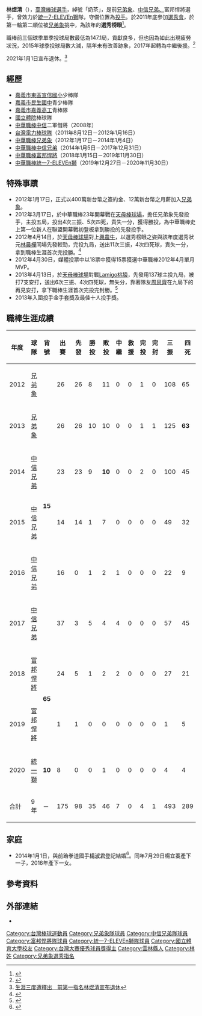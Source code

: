 {{Infobox CPBL player|
|name=林煜清|
|image=Yu-Ching Lin 20140824.jpg|
|width=300|
|position=投手|
|team=|
|number=|
|bats=左|
|throws=右|
|birthdate={{birth_date_and_age|1988|12|29|mf=y}}|
|birthplace={{TWN}}[[雲林縣|雲林縣]]|
|debutdate=3月17日
|debutyear=2012年
|debutteam=兄弟象
|statyear=2020年球季
|stat1label=勝投—敗投
|stat1value=35－47
|stat2label=中繼－救援
|stat2value=7－0
|stat3label=三振—四壞
|stat3value=493－248
|stat4label=防禦率
|stat4value=4.40
|teams=<nowiki></nowiki> 
*[[兄弟象|兄弟象]]（2012年1月17日－2014年1月4日）
*[[中信兄弟|中信兄弟]]（2014年1月5日－2017年12月31日）
*[[富邦悍將|富邦悍將]]（2018年1月15日－2019年11月30日）
*[[統一7-ELEVEn獅|統一7-ELEVEn獅]]（2019年12月27日－2020年11月30日）
}}

'''林煜清'''（{{bd|1988年|12月29日|||catIdx=林}}），[[臺灣|臺灣]][[棒球|棒球]][[运动员|選手]]，綽號「奶茶」，是前[[兄弟象|兄弟象]]、[[中信兄弟|中信兄弟、]]富邦悍將選手，曾效力於[[統一7-ELEVEn獅|統一7-ELEVEn獅]]隊，守備位置為[[投手|投手]]。於2011年底參加[[中華職棒歷年選秀會#職棒二十三年（2012年）|選秀會]]，於第一輪第二順位被[[兄弟象|兄弟象]]挑中，為該年的'''選秀榜眼'''<ref>{{Cite web |url=http://n.yam.com/chinatimes/sports/201112/20111229348102.html |title=象選8人 林煜清為榜眼 |access-date=2012-01-21 |archive-date=2012-01-11 |archive-url=https://web.archive.org/web/20120111053012/http://n.yam.com/chinatimes/sports/201112/20111229348102.html |dead-url=no }}</ref>。

職棒前三個球季單季投球局數最低為147.1局，貢獻良多，但也因為如此出現疲勞狀況，2015年球季投球局數大減，隔年未有改善跡象，2017年起轉為中繼後援。<ref>{{Cite web |url=http://sports.ettoday.net/news/675801 |title=太出力導致動作跑掉　林煜清下二軍調整 |access-date=2016-06-27 |archive-date=2016-08-17 |archive-url=https://web.archive.org/web/20160817233521/http://sports.ettoday.net/news/675801 |dead-url=no }}</ref>

2021年1月1日宣布退休。<ref>[https://sports.ettoday.net/news/1889439 生涯三度遭釋出　前第一指名林煜清宣布退休]</ref>

==經歷==
*[[嘉義市東區宣信國民小學|嘉義市東區宣信國小]]少棒隊
*[[嘉義市立民生國民中學|嘉義市民生國中]]青少棒隊
*[[國立嘉義高級工業職業學校|嘉義市嘉義高工]]青棒隊
*[[國立體育大學|國立體院]]棒球隊
*[[中華職棒|中華職棒]][[中信鯨|中信]]二軍借將（2008年）
*[[台灣電力棒球隊|台灣電力棒球隊]]（2011年8月12日－2012年1月16日）
*[[中華職棒|中華職棒]][[兄弟象|兄弟象]]（2012年1月17日－2014年1月4日）
*[[中華職棒|中華職棒]][[中信兄弟|中信兄弟]]（2014年1月5日－2017年12月31日）
*[[中華職棒|中華職棒]][[富邦悍將|富邦悍將]]（2018年1月15日－2019年11月30日）
*[[中華職棒|中華職棒]][[統一7-ELEVEn獅|統一7-ELEVEn獅]]（2019年12月27日－2020年11月30日）

==特殊事蹟==
*2012年1月17日，正式以400萬新台幣之簽約金、12萬新台幣之月薪加入[[兄弟象|兄弟象]]。
*2012年3月17日，於中華職棒23年開幕戰在[[天母棒球場|天母棒球場]]，擔任兄弟象先發投手，主投五局，投出4次三振、5次四死，責失一分，獲得勝投，為中華職棒史上第一位新人在聯盟開幕戰初登板拿到勝投的先發投手。
*2012年4月14日，於[[天母棒球場|天母棒球場]]對上[[興農牛|興農牛]]，以選秀榜眼之姿與該年度選秀狀元[[林晨樺|林晨樺]]同場先發較勁，完投九局，送出11次三振，4次四死球，責失一分，拿到職棒生涯首次完投勝。<ref>{{Cite web |url=http://n.yam.com/cna/sports/201204/20120414888386.html |title=榜眼勝狀元 林煜清11K完投 |access-date=2012-04-14 |archive-date=2012-04-17 |archive-url=https://web.archive.org/web/20120417021153/http://n.yam.com/cna/sports/201204/20120414888386.html |dead-url=no }}</ref>
*2012年4月30日，媒體投票中以18票中獲得15票獲選中華職棒2012年4月單月MVP。
*2013年4月13日，於[[天母棒球場|天母棒球場]]對戰[[Lamigo桃猿|Lamigo桃猿]]，先發用137球主投九局，被打7支安打，送出6次三振、4次四死球，無失分，靠著隊友[[周思齊|周思齊]]在九局下的再見安打，拿下職棒生涯首次完投完封勝。<ref>{{Cite web |url=http://n.yam.com/nownews/sports/20130413/20130413384466.html |title=林煜清生涯首場完封勝　兄弟象中止5連敗 |access-date=2013-04-13 |archive-date=2013-04-16 |archive-url=https://web.archive.org/web/20130416025255/http://n.yam.com/nownews/sports/20130413/20130413384466.html |dead-url=no }}</ref>
*2013年入圍投手金手套獎及最佳十人投手獎。

==職棒生涯成績==
{| class="wikitable" width="1000px"
|- align="center"
!年度!!球隊!!背號!!出賽!!先發!!勝投!!敗投!!中繼!!救援!!完投!!完封!!三振!!四死!!責失!!投球局數!!自責分率!!被上壘率
|- align="center"
|2012||[[兄弟象|兄弟象]]||rowspan=6|'''15'''||26||26||8||11||0||0||1||0||108||65||64||147.1||3.91||1.47
|- align="center"
|2013||[[兄弟象|兄弟象]]||26||26||10||10||0||0||1||1||125||'''63'''||60||157.2||3.42||1.49
|- align="center"
|2014||[[中信兄弟|中信兄弟]]||23||23||9||'''10'''||0||0||2||0||100||45||56||148.0||3.41||1.32
|- align="center"
|2015||[[中信兄弟|中信兄弟]]||14||14||1||7||0||0||0||0||49||32||44||72.1||5.47||1.65
|- align="center"
|2016||[[中信兄弟|中信兄弟]]||16||0||1||2||1||0||0||0||22||9||14||19.2||6.41||1.37
|- align="center"
|2017||[[中信兄弟|中信兄弟]]||37||3||5||4||4||0||0||0||57||45||44||57.0||6.95||1.77
|- align="center"
|2018||[[富邦悍將|富邦悍將]]||rowspan=2|'''65'''||24||5||1||2||2||0||0||0||27||21||24||41.0||5.27||1.68
|- align="center"
|2019||[[富邦悍將|富邦悍將]]||1||1||0||0||0||0||0||0||1||5||5||3.2||12.27||2.73
|- align="center"
|2020||[[統一獅|統一獅]]||rowspan=1|'''10'''||8||0||0||1||0||0||0||0||4||4||9||8.1||9.72||1.44
|- style="color:black; background-color:#F75000;color:#FFFFFF" align="center"
|合計||9年||－||175||98||35||46||7||0||4||1||493||289||320||655.0||4.40||1.50
|}

==家庭==
*2014年1月1日，與前跆拳道國手[[楊宜蓁|楊淑君]]登記結婚<ref>{{cite news | language = zh-tw | author = 陳國偉 | url = http://www.appledaily.com.tw/realtimenews/article/sports/20140506/392422/ | title = 前跆拳道國手楊淑君　閃婚懷胎五月 | publisher = 蘋果日報 | date = 2014年5月6日 | accessdate = 2014年5月6日 | archive-date = 2016年8月12日 | archive-url = https://web.archive.org/web/20160812232238/http://www.appledaily.com.tw/realtimenews/article/sports/20140506/392422/ | dead-url = no }}</ref>。同年7月29日楊宜蓁產下一子，2016年產下一女。

== 參考資料 ==
{{reflist}}

== 外部連結 ==
{{Commons cat|Yu-Ching Lin}}
{{台灣棒球維基館}}
{{中華職棒球員資料|id=R414|name=林煜清}}
*{{Facebook|LinYuChing1229}}
{{start box}}
{{s-before|[[增菘瑋|增菘瑋]]}}
{{s-title|[[兄弟象開幕戰先發投手|兄弟象開幕戰先發投手]]|2012年}}
{{s-after|[[林恩宇|林恩宇]]}}
{{s-before|[[葉丁仁|葉丁仁]]}}
{{s-title|[[中華職棒明星賽|中華職棒明星賽]]明星紅隊先發投手|2012年}}
{{s-after|[[陳鴻文|陳鴻文]]}}
{{s-awards}}
{{s-before|[[鄭達鴻|鄭達鴻]]}}
{{s-title|[[中華職棒總冠軍賽優秀球員獎|中華職棒總冠軍賽優秀球員獎]](敗方)|2014年}}
{{s-after|[[張正偉|張正偉]]}}
{{end box}}
{{2010年第五屆世界大學棒球錦標賽中華成棒代表隊}}
{{2011年第三十九屆世界盃棒球錦標賽中華成棒代表隊}}
{{2013年世界棒球經典賽資格賽中華成棒代表隊}}
{{2013年世界棒球經典賽中華成棒代表隊}}
{{展逸國際行銷有限公司}}
{{DEFAULTSORT:Lin Yu Ching}}
[[Category:台灣棒球運動員|Category:台灣棒球運動員]]
[[Category:兄弟象隊球員|Category:兄弟象隊球員]]
[[Category:中信兄弟隊球員|Category:中信兄弟隊球員]]
[[Category:富邦悍將隊球員|Category:富邦悍將隊球員]]
[[Category:統一7-ELEVEn獅隊球員|Category:統一7-ELEVEn獅隊球員]]
[[Category:國立體育大學校友|Category:國立體育大學校友]]
[[Category:台灣大賽優秀球員獎得主|Category:台灣大賽優秀球員獎得主]]
[[Category:雲林縣人|Category:雲林縣人]]
[[Category:林姓|Category:林姓]]
[[Category:兄弟象選秀指名|Category:兄弟象選秀指名]]